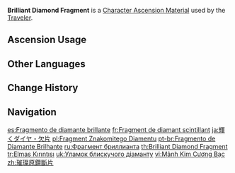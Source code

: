 {{Item Infobox
|id           = 104102
|image        = Item Brilliant Diamond Fragment.png
|type         = Character Ascension Materials
|invCategory  = Character Development Items
|group        = Brilliant Diamond
|group2       = Ascension Gems
|quality      = 3
|description  = Character Ascension material.<br>"Welcome to this world."
|source1      = Adventure Rank 25 Reward (×3)
|source2      = Adventure Rank 26 Reward (×2)
|source3      = Adventure Rank 28 Reward (×2)
|source4      = Adventure Rank 30 Reward (×2)
|source5      = 
}}
'''Brilliant Diamond Fragment''' is a [[Character Ascension Material]] used by the [[Traveler]].

==Ascension Usage==
{{Ascension Usage}}

==Other Languages==
{{Other Languages
|en      = Brilliant Diamond Fragment
|zhs     = 璀璨原钻断片
|zhs_rm  = Cuǐcàn Yuán Zuān Duànpiàn
|zht     = 璀璨原鑽斷片
|zht_rm  = Cuǐcàn Yuán Zuān Duànpiàn
|zh_tl   = 
|ja      = 輝くダイヤ・欠片
|ja_rm   = Kagayaku Daiya - Kakera
|ja_tl   = Sparkling Diamond - Fragment
|ko      = 휘황찬란한 다이아몬드 단편
|ko_rm   = Hwihwangchanranhan Daiamondeu Danpyeon
|ko_tl   = Brilliant Diamond Snatch
|es      = Trozo de diamante brillante
|es_tl   = Brilliant Diamond Fragment
|fr      = Fragment de diamant scintillant
|fr_tl   = Brilliant Diamond Fragment
|ru      = Фрагмент бриллианта
|ru_tl   = Diamond Fragment
|th      = Brilliant Diamond Fragment
|vi      = Mảnh Kim Cương Bạc
|vi_tl   = 
|de      = Brillantbruchstück
|de_tl   = Brilliant Fragment
|id      = Brilliant Diamond Fragment
|pt      = Fragmento de Diamante Brilhante
|pt_tl   = 
|tr      = Elmas Kırıntısı
|tr_tl   = Diamond Fragment
|it      = Frammento di diamante brillante
|it_tl   = Brilliant Diamond Fragment
}}

==Change History==
{{Change History|1.0}}

==Navigation==
{{Development Item Navbox|Character Ascension Materials}}

[[es:Fragmento de diamante brillante]]
[[fr:Fragment de diamant scintillant]]
[[ja:輝くダイヤ・欠片]]
[[pl:Fragment Znakomitego Diamentu]]
[[pt-br:Fragmento de Diamante Brilhante]]
[[ru:Фрагмент бриллианта]]
[[th:Brilliant Diamond Fragment]]
[[tr:Elmas Kırıntısı]]
[[uk:Уламок блискучого діаманту]]
[[vi:Mảnh Kim Cương Bạc]]
[[zh:璀璨原鑽斷片]]